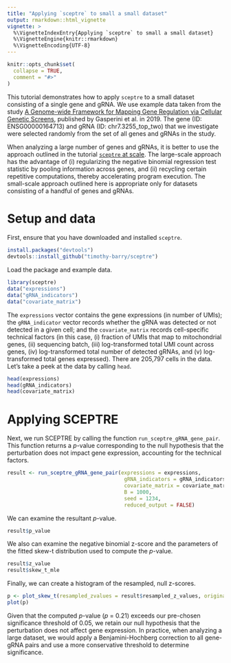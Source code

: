 ```yaml
---
title: "Applying `sceptre` to small a small dataset"
output: rmarkdown::html_vignette
vignette: >
  %\VignetteIndexEntry{Applying `sceptre` to small a small dataset}
  %\VignetteEngine{knitr::rmarkdown}
  %\VignetteEncoding{UTF-8}
---
```


```r
knitr::opts_chunk$set(
  collapse = TRUE,
  comment = "#>"
)
```


This tutorial demonstrates how to apply `sceptre` to a small dataset consisting of a single gene and gRNA. We use example data taken from the study [A Genome-wide Framework for Mapping Gene Regulation via Cellular Genetic Screens](https://www.cell.com/cell/fulltext/S0092-8674(18)31554-X?_returnURL=https%3A%2F%2Flinkinghub.elsevier.com%2Fretrieve%2Fpii%2FS009286741831554X%3Fshowall%3Dtrue), published by Gasperini et al. in 2019. The gene (ID: ENSG00000164713) and gRNA (ID: chr7.3255_top_two) that we investigate were selected randomly from the set of all genes and gRNAs in the study.

When analyzing a large number of genes and gRNAs, it is better to use the approach outlined in the tutorial  [`sceptre` at scale](https://timothy-barry.github.io/sceptre/articles/sceptre-at-scale.html). The large-scale approach has the advantage of (i) regularizing the negative binomial regression test statistic by pooling information across genes, and (ii) recycling certain repetitive computations, thereby accelerating program execution. The small-scale approach outlined here is appropriate only for datasets consisting of a handful of genes and gRNAs.

# Setup and data

First, ensure that you have downloaded and installed `sceptre`.

```r
install.packages("devtools")
devtools::install_github("timothy-barry/sceptre")
```

Load the package and example data.

```r
library(sceptre)
data("expressions")
data("gRNA_indicators")
data("covariate_matrix")
```

The `expressions` vector contains the gene expressions (in number of UMIs); the `gRNA_indicator` vector records whether the gRNA was detected or not detected in a given cell; and the `covariate_matrix` records cell-specific technical factors (in this case, (i) fraction of UMIs that map to mitochondrial genes, (ii) sequencing batch, (iii) log-transformed total UMI count across genes, (iv) log-transformed total number of detected gRNAs, and (v) log-transformed total genes expressed). There are 205,797 cells in the data. Let's take a peek at the data by calling `head`.

```r
head(expressions)
head(gRNA_indicators)
head(covariate_matrix)
```

# Applying SCEPTRE

Next, we run SCEPTRE by calling the function `run_sceptre_gRNA_gene_pair`. This function returns a *p*-value corresponding to the null hypothesis that the perturbation does not impact gene expression, accounting for the technical factors.

```r
result <- run_sceptre_gRNA_gene_pair(expressions = expressions, 
                                      gRNA_indicators = gRNA_indicators, 
                                      covariate_matrix = covariate_matrix,
                                      B = 1000,
                                      seed = 1234,
                                      reduced_output = FALSE)
```

We can examine the resultant *p*-value.

```r
result$p_value
```

We also can examine the negative binomial z-score and the parameters of the fitted skew-t distribution used to compute the *p*-value.

```r
result$z_value
result$skew_t_mle
```

Finally, we can create a histogram of the resampled, null z-scores.

```r
p <- plot_skew_t(resampled_zvalues = result$resampled_z_values, original_zvalue = result$z_value, dp = result$skew_t_mle, interval = c(-4,4))
plot(p)
```

Given that the computed *p*-value (*p* = 0.21) exceeds our pre-chosen significance threshold of 0.05, we retain our null hypothesis that the perturbation does not affect gene expression. In practice, when analyzing a large dataset, we would apply a Benjamini-Hochberg correction to all gene-gRNA pairs and use a more conservative threshold to determine significance.

